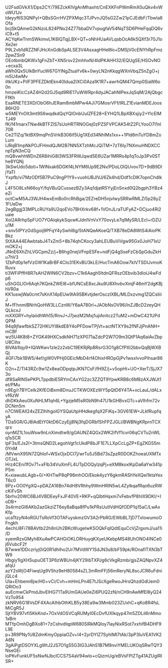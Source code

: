 U2FsdGVkX1/Dps2CY/79EZckKlVgAnMhaxht/CnEXKFnPWmRmX0uQkv4vWoWU1Jv
ldeyyftlS3QNPyI+QBsSGrrHVZPXMqc3TJPvnJQ5sG2Zw21pCJEdbF/Tbwla8Ofa
bcjSkQAmeG2kNzoL824PNo24Z77bbaDV7vpugfaV54NqTSD6PHeFqqDQ6viC9+t5
ACYqKwTnmSWkimvL1K6lQTqjLBX+QT+oNhHUaAVLqsbOcA6k5QXf3r70J1oXe2er
P9L2vb1dRZZNFJHcXnGdbSpALSE3V4AsxagHHeWo+DMSjV0cENYhRpFmz2pwZSn9
OEotbmbQKWx1gFnZbT+XN5rsv22mhhxN/4ldPKAHH32/EQUgSE/HSOvNO+ecxa3L
aWh0Qx5UlkBnYucW67GYlNgZtuaYv6k+0wyLN2nKkqgWXnVbqZ5nZgO+jm5U4wMv
iltkUKz+PiIF3PFEZDktEkn40Idua2IXCi0Aza1K1R7+awrhQM47Qmp0SiaW6o0n
hmzeiKlcCzAZ4H2d2GJ5qd9RlE17uWWRpr4dyJACahNIPexJqSqM/2AjQbgcFfKh
EsaRNETE3XD/ObO6hJERam8mbMPw4AJi7GMosrVFf/IRLZ1EvianMDEJoos86H20
w5MEYnOlt3mt9S6wqdkdQqYQlOnbUuIZFE28+EYHQ1LBpXBXsjiy2+YlcElMTJ49
fK/f41marxTNw4kBTFZlS7sUoHRTRNOGej0zPZSFVPCAK54tZ2FLYooO7I1nl70R
Ce2TlZq/1ktBX9mqPnSVrkB306if5Ug1XEd34NhlMs1xx++1Pld6mTuYD8mZoLum
lJRqB1mpNkPOJFHmdQJM2B7NN5XTzhMcJQiTM+7zT6Iy7NXmuHNDXCCnpTpN3nCQ
mQ8vwhhWDnZ6R8ihiG8l3WS3FRWJqwdSE6UZar1MRRs4p1qToJp3Pv0SThe8YQNj
3kSwUdo5doti+1WlNxak6DGKf4LNYM6Up9E2Nv/PDoLOlQUvov7D+9dB9DljYaTI
Yxpfb/vi7MzODf5B7PuC9ngP1Y9+vuohUBJlVJ/6Zk4hd/Ddf1cDlK7opnChdlkJ
L4F5O8LxN66oyY/fqVBuQCussezBZy3Aq1djatR5YyjEnSnxd0Q2bgph3YBz4eZi
octCwM5AJ3WJH4wxEmBo0rcRhBga/2EZreDH5njvlwySRRwRMLZi5p28yZ1FUeDw
2egBggj33MPLcRUYa9U2qoEVo7BHXrkv68f+1VOnJLraTUFyAZ+DCjuo4Ri2uaie
Xol2ARrhp5pFUO7YOAiqkykSqxwKJdnIVnVxY70ovyLe7qIMySR/LEcI+rDZUu1M
+snv5IPYzGdSgoij9PFqY4ySwhl8g/5tANQeAKoeQ/TXB78eDA8WtS4iAioPKBkz
StXAA44EAwbtabJ4TxZm5+8b74qhCKocy3ahLEUBuViVgw95Gx0JoH71xUmOK2+j
JNnE6XhZhLVGCpmZz/j+B6hg0nejVFnpESFe+ndFjQ4gSseFzCbSpGduZkHu7hV3
1ZbPd0p1efVzGW1KaBrBF4CIo31EKvBU3kLE/HvcTmA6Oow7kIVTSDIJvmoKRuvx
ti3WFiPffH8R7sAH2WIN6CV2bzv+C1k6Aagh5ItdnQFRszOEbvib3dIolJ4wFdp6
uShGGLIOr6Aqh7KQnkZWEI6+bfUNCsE8xcJku9U8XhvbvXmjF46mY2dgKBjhVR0a
KK1uswjWa0cmt7sKnX14pEUw9lA9SBKvtjderOsczIXBL/MLDxzvmg1ZQCsliiiJ
M+fFhnmIBNrhQoHW3LLCznW/Y6aA780rl+JAObNsOV96/lnZJBcD2zeyQHQLkcxJ
mXXGRY+hylaiidhWh15/RnvJ+J7jwzM2Mxj1ujiAnitcz2TuM2+mDwC421UPdQPM
94q9jfawfbkSZ72HKUYI8kdE8Y4oPFDowTPjVt+actNTXY9s2fNFJjPnANH+mCBf
wz5U4K8t8+ZYGK49HXCsdkNH71zXP071aZdcP2W7O9m3QtP1Aq6aiAvZbpU8Cihx
8lVAb1lqy9+IQiWKwv1zle2z2xbC19EKRjRpBRsrG3O1g8CfPXI2bbvQqBjWXBQj
4GFi7bk1BW5/4ef/gW0VPHj0GEicMbD4rf4OhixHROpGjPv1wsxlvvoPihsar86K
O2n+Z/Tl43RZc9w1Zx8eaODpqtpJKN7CsF/fH9Z/j+v5opHt+UO+XerT/SjJX73o
df8SaRINSePKPLTppdbiE5RYmCAxYG2zc3ZZQT9YpwKRB8c6M8zAXJWJt1et/PMu
n9Eg/r7BYCeIk2KfEOiBxm8DnuJCTKWOXEzWY5pQtD6Y4TA+xcLauL/dALxvf6zW
dhDKkAeu0XuNHLM1qh6L+YgzjeM5sR0bN9h47U1kGHBvxGTc+aVIhfm72vDCNm5m
n7CIWEAII24xZEZlhlhgolGYSQaUtpHHdkegfqX2FiKq+3GV61EW+JLkfRupfqyA
TDa5GR/GJ8lAdEtY0ktD6CzyEjj8Nj3fqDGRbfShFPZJGLl/BWBNgKRprnTCXqrx
oynMZ1L1ouWsw9nLnXimdtw9/gGAUNZ4QGx2WK2ifVf1cvr06qCVTu2nWLq1s5CR
lpF3s/EJs2I+3tmsQND2LegohVgt1cUkdP8bJF1E7LLXpCcLgZP+EgZKGS5m0YnM
/MVwnX95N7ZQhlof+WSxOjxDCI7j/wrTu5J5Bd73sZpzR0DOKZhoeaUXMTxOTJxL
Hrz4CEni1fOv71+xFlb34VuXmFL4UTpDOQylzqPj+eXM8koxlKpDa6aYw341pP5m
K+xiawubLAgb+0/+KHTwP8qP96mhOO/Ekok4yzY6gkmRAShYeXQel1ktaYexT6c0
8Pz+OO0YgXQ+pDAZA16Bn74dH8VRhhy9WmHRIN5wL4ZylkqafRqo6uzRWcKiFvSh
5brhv20WC6BJ4VBDEeyFxJF40VE+RKP+qQIbtHqxm7vFebvfP8hIX9DKI/+IoDB+
3s4rmzGI6AKb2azGkziZT6ey8aBqa8fPu1kPRsUutlVdHQfODP1q15aC/LwAxKfp
ucaTtzyN4oRGUTsRoVf3OTAFuyskmzGV3A2rPbRG/EWbBL7jD7TxIowumoOFngkh
4echU8Fi78BAVtb22h8nUh2BKcWugeIwKSOQkFqIQdtEquCcVjZrgxmJ/ua11i/D
xyemRzxGMyh8XuAwPCAHGiOKLORHuyqKXyeUKebpMS48UhONO4INCe0j6VubcF2f
B7wwe1DDczrlyj0iQ0R1dhlho2Ur7MVdWY1SdJN3s8/bF59pk/ROnafITXN3bTW9
Hbgiy1IgXHSupuOET3P6zWBUn4jKY29ibTXPJg6cVkgRzmb/gjsZAQNpvXZ4afqU
azY2sWjO4FiwqUg9V5hz9eH80584sZL3mRmFFj56mReryNL8scJCR6uFdnijQLc4
UIa+Ehbemi6jw/H0+vCi/Cvh+mHmLPn4E7tJScXgeRwoJHrsQhzdGdUem0QRIOo3
auEcmwCkPmdJbvElHG71Ta9UmGAUe0eZi6PUQ2zN/nCH9nAwMfEI8yQ24VzTo954
zkNRV6G18VsDF4XAcAIhbOthKLB5y38Ea9w3Mmb023ZUxhC+qKo8R4fsLMiCgR5J
SjtYBV97vfi5KkKnd+7OxVdOSVCqRUMyI0EcDvfUXlkqyp47m5ZDLil6nMmo1xBm
MTfpOmhDgBXo81+7zCshvdlqpW680SlRkMQloy7layNixRSot7xxhifB4DHF9L9E
p+3R9PNy1U8ZdmKmyOppiaOZv+I4+2yrDYlZ7SyhlMI7tAk/3pP3IuVEA1VK2A6N
3gAiPgtDSOYXLgWtJ2JS7O1gS5G3IG3JAhS1B7M9nviYMELUKOqSRwTQY3NseGEi
loPKvFunkUF5sNwNJbcICCS7S4aV94wlo+cQizmUg/eBVsFPIZTg41AZUgIRISR+
